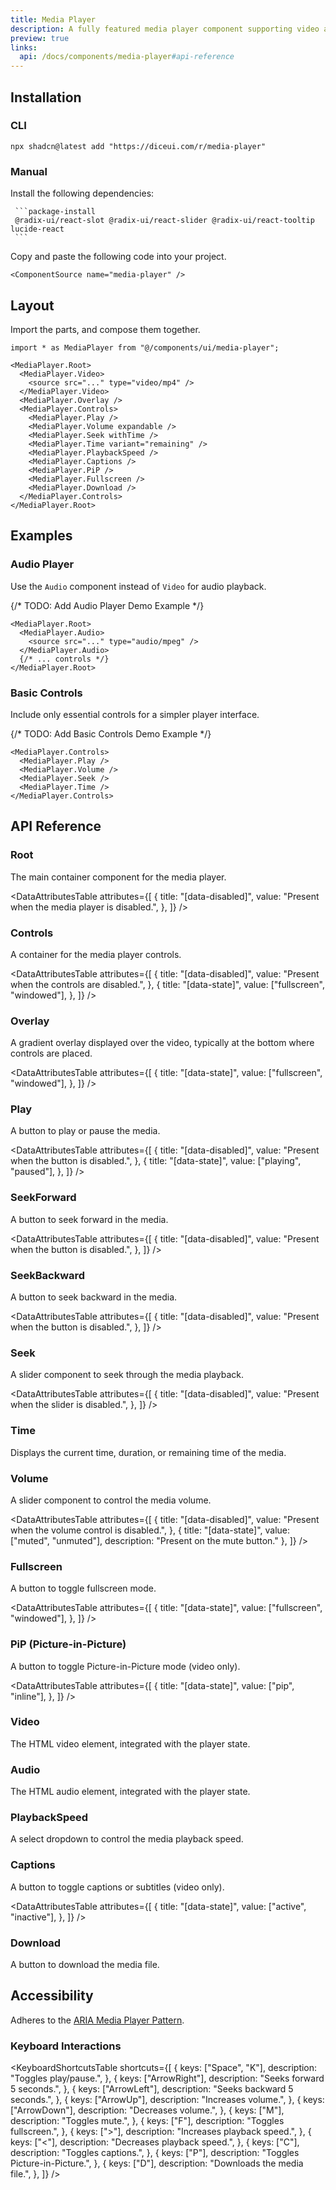 ```yaml
---
title: Media Player
description: A fully featured media player component supporting video and audio playback with custom controls.
preview: true
links:
  api: /docs/components/media-player#api-reference
---
```


<ComponentTabs name="media-player-demo" align="start" className="p-8" />

## Installation

### CLI

```package-install
npx shadcn@latest add "https://diceui.com/r/media-player"
```

### Manual

<Steps>
  <Step>
     Install the following dependencies:

     ```package-install
     @radix-ui/react-slot @radix-ui/react-slider @radix-ui/react-tooltip lucide-react
     ```
  </Step>
  <Step>
    Copy and paste the following code into your project.

    <ComponentSource name="media-player" />
  </Step>
</Steps>

## Layout

Import the parts, and compose them together.

```tsx
import * as MediaPlayer from "@/components/ui/media-player";

<MediaPlayer.Root>
  <MediaPlayer.Video>
    <source src="..." type="video/mp4" />
  </MediaPlayer.Video>
  <MediaPlayer.Overlay />
  <MediaPlayer.Controls>
    <MediaPlayer.Play />
    <MediaPlayer.Volume expandable />
    <MediaPlayer.Seek withTime />
    <MediaPlayer.Time variant="remaining" />
    <MediaPlayer.PlaybackSpeed />
    <MediaPlayer.Captions />
    <MediaPlayer.PiP />
    <MediaPlayer.Fullscreen />
    <MediaPlayer.Download />
  </MediaPlayer.Controls>
</MediaPlayer.Root>
```

## Examples

### Audio Player

Use the `Audio` component instead of `Video` for audio playback.

{/* TODO: Add Audio Player Demo Example */}

```tsx
<MediaPlayer.Root>
  <MediaPlayer.Audio>
    <source src="..." type="audio/mpeg" />
  </MediaPlayer.Audio>
  {/* ... controls */}
</MediaPlayer.Root>
```

### Basic Controls

Include only essential controls for a simpler player interface.

{/* TODO: Add Basic Controls Demo Example */}

```tsx
<MediaPlayer.Controls>
  <MediaPlayer.Play />
  <MediaPlayer.Volume />
  <MediaPlayer.Seek />
  <MediaPlayer.Time />
</MediaPlayer.Controls>
```

## API Reference

### Root

The main container component for the media player.

<AutoTypeTable
  path="./types/docs/media-player.ts"
  name="RootProps"
/>

<DataAttributesTable
  attributes={[
    {
      title: "[data-disabled]",
      value: "Present when the media player is disabled.",
    },
  ]}
/>

### Controls

A container for the media player controls.

<AutoTypeTable
  path="./types/docs/media-player.ts"
  name="ControlsProps"
/>

<DataAttributesTable
  attributes={[
    {
      title: "[data-disabled]",
      value: "Present when the controls are disabled.",
    },
    {
      title: "[data-state]",
      value: ["fullscreen", "windowed"],
    },
  ]}
/>

### Overlay

A gradient overlay displayed over the video, typically at the bottom where controls are placed.

<AutoTypeTable
  path="./types/docs/media-player.ts"
  name="OverlayProps"
/>

<DataAttributesTable
  attributes={[
    {
      title: "[data-state]",
      value: ["fullscreen", "windowed"],
    },
  ]}
/>

### Play

A button to play or pause the media.

<AutoTypeTable
  path="./types/docs/media-player.ts"
  name="PlayProps"
/>

<DataAttributesTable
  attributes={[
    {
      title: "[data-disabled]",
      value: "Present when the button is disabled.",
    },
    {
      title: "[data-state]",
      value: ["playing", "paused"],
    },
  ]}
/>

### SeekForward

A button to seek forward in the media.

<AutoTypeTable
  path="./types/docs/media-player.ts"
  name="SeekForwardProps"
/>

<DataAttributesTable
  attributes={[
    {
      title: "[data-disabled]",
      value: "Present when the button is disabled.",
    },
  ]}
/>

### SeekBackward

A button to seek backward in the media.

<AutoTypeTable
  path="./types/docs/media-player.ts"
  name="SeekBackwardProps"
/>

<DataAttributesTable
  attributes={[
    {
      title: "[data-disabled]",
      value: "Present when the button is disabled.",
    },
  ]}
/>

### Seek

A slider component to seek through the media playback.

<AutoTypeTable
  path="./types/docs/media-player.ts"
  name="SeekProps"
/>

<DataAttributesTable
  attributes={[
    {
      title: "[data-disabled]",
      value: "Present when the slider is disabled.",
    },
  ]}
/>

### Time

Displays the current time, duration, or remaining time of the media.

<AutoTypeTable
  path="./types/docs/media-player.ts"
  name="TimeProps"
/>

### Volume

A slider component to control the media volume.

<AutoTypeTable
  path="./types/docs/media-player.ts"
  name="VolumeProps"
/>

<DataAttributesTable
  attributes={[
    {
      title: "[data-disabled]",
      value: "Present when the volume control is disabled.",
    },
    {
      title: "[data-state]",
      value: ["muted", "unmuted"],
      description: "Present on the mute button."
    },
  ]}
/>

### Fullscreen

A button to toggle fullscreen mode.

<AutoTypeTable
  path="./types/docs/media-player.ts"
  name="FullscreenProps"
/>

<DataAttributesTable
  attributes={[
    {
      title: "[data-state]",
      value: ["fullscreen", "windowed"],
    },
  ]}
/>

### PiP (Picture-in-Picture)

A button to toggle Picture-in-Picture mode (video only).

<AutoTypeTable
  path="./types/docs/media-player.ts"
  name="PiPProps"
/>

<DataAttributesTable
  attributes={[
    {
      title: "[data-state]",
      value: ["pip", "inline"],
    },
  ]}
/>

### Video

The HTML video element, integrated with the player state.

<AutoTypeTable
  path="./types/docs/media-player.ts"
  name="VideoProps"
/>

### Audio

The HTML audio element, integrated with the player state.

<AutoTypeTable
  path="./types/docs/media-player.ts"
  name="AudioProps"
/>

### PlaybackSpeed

A select dropdown to control the media playback speed.

<AutoTypeTable
  path="./types/docs/media-player.ts"
  name="PlaybackSpeedProps"
/>

### Captions

A button to toggle captions or subtitles (video only).

<AutoTypeTable
  path="./types/docs/media-player.ts"
  name="CaptionsProps"
/>

<DataAttributesTable
  attributes={[
    {
      title: "[data-state]",
      value: ["active", "inactive"],
    },
  ]}
/>

### Download

A button to download the media file.

<AutoTypeTable
  path="./types/docs/media-player.ts"
  name="DownloadProps"
/>

## Accessibility

Adheres to the [ARIA Media Player Pattern](https://www.w3.org/WAI/ARIA/apg/patterns/media-player/).

### Keyboard Interactions

<KeyboardShortcutsTable
  shortcuts={[
    {
      keys: ["Space", "K"],
      description: "Toggles play/pause.",
    },
    {
      keys: ["ArrowRight"],
      description: "Seeks forward 5 seconds.",
    },
    {
      keys: ["ArrowLeft"],
      description: "Seeks backward 5 seconds.",
    },
    {
      keys: ["ArrowUp"],
      description: "Increases volume.",
    },
    {
      keys: ["ArrowDown"],
      description: "Decreases volume.",
    },
    {
      keys: ["M"],
      description: "Toggles mute.",
    },
    {
      keys: ["F"],
      description: "Toggles fullscreen.",
    },
    {
      keys: [">"],
      description: "Increases playback speed.",
    },
    {
      keys: ["<"],
      description: "Decreases playback speed.",
    },
    {
      keys: ["C"],
      description: "Toggles captions.",
    },
    {
      keys: ["P"],
      description: "Toggles Picture-in-Picture.",
    },
    {
      keys: ["D"],
      description: "Downloads the media file.",
    },
  ]}
/> 
